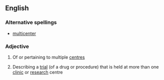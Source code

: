 ==English==

===Alternative spellings===
*[[multicenter]]

===Adjective===
{{en-adj|-}}

# Of or pertaining to multiple [[centre]]s
#{{medicine}} Describing a [[trial]] (of a drug or procedure) that is held at more than one [[clinic]] or [[research]] centre